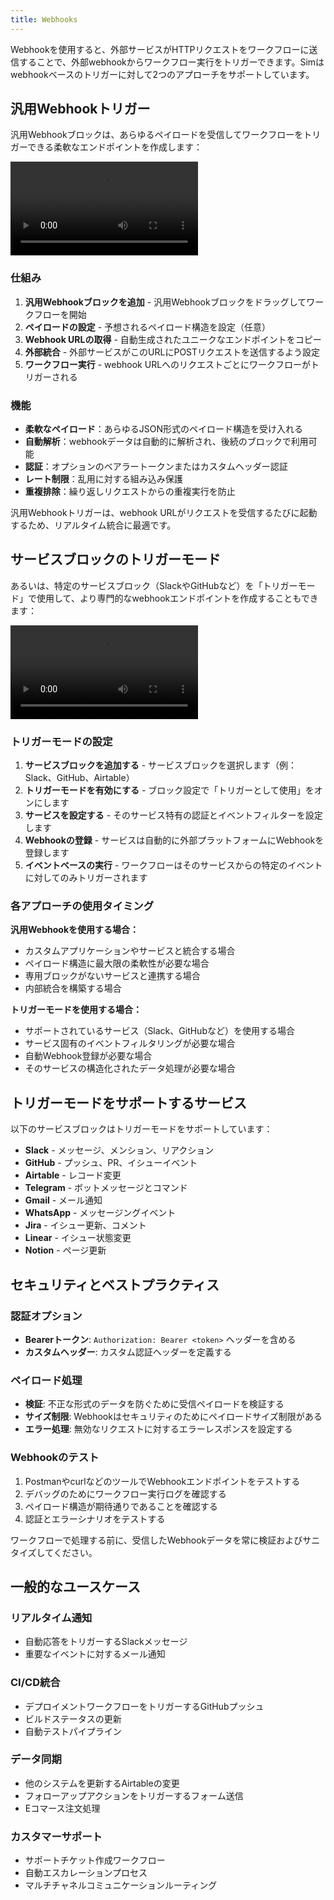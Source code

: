 ```yaml
---
title: Webhooks
---
```



Webhookを使用すると、外部サービスがHTTPリクエストをワークフローに送信することで、外部webhookからワークフロー実行をトリガーできます。Simはwebhookベースのトリガーに対して2つのアプローチをサポートしています。

## 汎用Webhookトリガー

汎用Webhookブロックは、あらゆるペイロードを受信してワークフローをトリガーできる柔軟なエンドポイントを作成します：

<div className="mx-auto w-full overflow-hidden rounded-lg">
  <Video src="webhooks-1.mp4" width={700} height={450} />
</div>

### 仕組み

1. **汎用Webhookブロックを追加** - 汎用Webhookブロックをドラッグしてワークフローを開始
2. **ペイロードの設定** - 予想されるペイロード構造を設定（任意）
3. **Webhook URLの取得** - 自動生成されたユニークなエンドポイントをコピー
4. **外部統合** - 外部サービスがこのURLにPOSTリクエストを送信するよう設定
5. **ワークフロー実行** - webhook URLへのリクエストごとにワークフローがトリガーされる

### 機能

- **柔軟なペイロード**：あらゆるJSON形式のペイロード構造を受け入れる
- **自動解析**：webhookデータは自動的に解析され、後続のブロックで利用可能
- **認証**：オプションのベアラートークンまたはカスタムヘッダー認証
- **レート制限**：乱用に対する組み込み保護
- **重複排除**：繰り返しリクエストからの重複実行を防止

<Callout type="info">
汎用Webhookトリガーは、webhook URLがリクエストを受信するたびに起動するため、リアルタイム統合に最適です。
</Callout>

## サービスブロックのトリガーモード

あるいは、特定のサービスブロック（SlackやGitHubなど）を「トリガーモード」で使用して、より専門的なwebhookエンドポイントを作成することもできます：

<div className="mx-auto w-full overflow-hidden rounded-lg">
  <Video src="slack-trigger.mp4" width={700} height={450} />
</div>

### トリガーモードの設定

1. **サービスブロックを追加する** - サービスブロックを選択します（例：Slack、GitHub、Airtable）
2. **トリガーモードを有効にする** - ブロック設定で「トリガーとして使用」をオンにします
3. **サービスを設定する** - そのサービス特有の認証とイベントフィルターを設定します
4. **Webhookの登録** - サービスは自動的に外部プラットフォームにWebhookを登録します
5. **イベントベースの実行** - ワークフローはそのサービスからの特定のイベントに対してのみトリガーされます

### 各アプローチの使用タイミング

**汎用Webhookを使用する場合：**
- カスタムアプリケーションやサービスと統合する場合
- ペイロード構造に最大限の柔軟性が必要な場合
- 専用ブロックがないサービスと連携する場合
- 内部統合を構築する場合

**トリガーモードを使用する場合：**
- サポートされているサービス（Slack、GitHubなど）を使用する場合
- サービス固有のイベントフィルタリングが必要な場合
- 自動Webhook登録が必要な場合
- そのサービスの構造化されたデータ処理が必要な場合

## トリガーモードをサポートするサービス

以下のサービスブロックはトリガーモードをサポートしています：

- **Slack** - メッセージ、メンション、リアクション
- **GitHub** - プッシュ、PR、イシューイベント
- **Airtable** - レコード変更
- **Telegram** - ボットメッセージとコマンド
- **Gmail** - メール通知
- **WhatsApp** - メッセージングイベント
- **Jira** - イシュー更新、コメント
- **Linear** - イシュー状態変更
- **Notion** - ページ更新

## セキュリティとベストプラクティス

### 認証オプション

- **Bearerトークン**: `Authorization: Bearer <token>` ヘッダーを含める
- **カスタムヘッダー**: カスタム認証ヘッダーを定義する

### ペイロード処理

- **検証**: 不正な形式のデータを防ぐために受信ペイロードを検証する
- **サイズ制限**: Webhookはセキュリティのためにペイロードサイズ制限がある
- **エラー処理**: 無効なリクエストに対するエラーレスポンスを設定する

### Webhookのテスト

1. PostmanやcurlなどのツールでWebhookエンドポイントをテストする
2. デバッグのためにワークフロー実行ログを確認する
3. ペイロード構造が期待通りであることを確認する
4. 認証とエラーシナリオをテストする

<Callout type="warning">
ワークフローで処理する前に、受信したWebhookデータを常に検証およびサニタイズしてください。
</Callout>

## 一般的なユースケース

### リアルタイム通知
- 自動応答をトリガーするSlackメッセージ
- 重要なイベントに対するメール通知

### CI/CD統合
- デプロイメントワークフローをトリガーするGitHubプッシュ
- ビルドステータスの更新
- 自動テストパイプライン

### データ同期
- 他のシステムを更新するAirtableの変更
- フォロー​​アップアクションをトリガーするフォーム送信
- Eコマース注文処理

### カスタマーサポート
- サポートチケット作成ワークフロー
- 自動エスカレーションプロセス
- マルチチャネルコミュニケーションルーティング